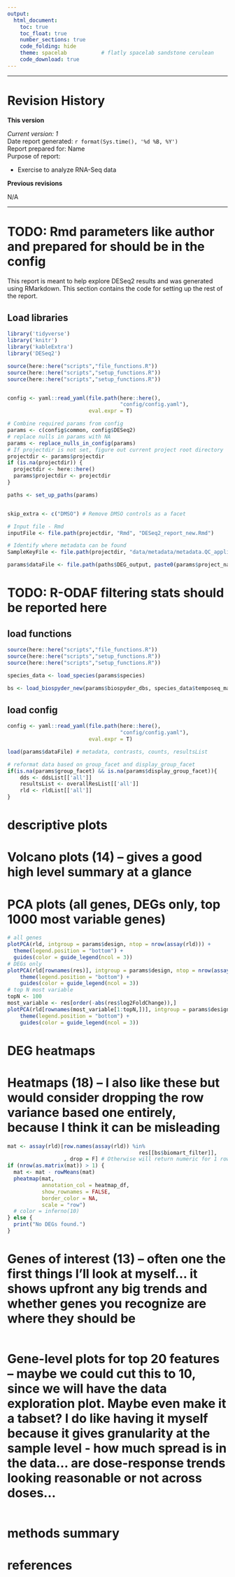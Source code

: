 ```yaml
---
output:
  html_document:
    toc: true
    toc_float: true
    number_sections: true
    code_folding: hide
    theme: spacelab           # flatly spacelab sandstone cerulean
    code_download: true
---
```





***

# Revision History

**This version**  
  
*Current version: 1*  
Date report generated: `r format(Sys.time(), '%d %B, %Y')`  
Report prepared for: Name  
Purpose of report:  

* Exercise to analyze RNA-Seq data  

**Previous revisions**  

N/A  

***


# TODO: Rmd parameters like author and prepared for should be in the config

This report is meant to help explore DESeq2 results and was generated using RMarkdown. This section contains the code for setting up the rest of the report.  

## Load libraries

```r
library('tidyverse')
library('knitr')
library('kableExtra')
library('DESeq2')

```


```r

source(here::here("scripts","file_functions.R"))
source(here::here("scripts","setup_functions.R"))
source(here::here("scripts","setup_functions.R"))


config <- yaml::read_yaml(file.path(here::here(),
                                    "config/config.yaml"),
                          eval.expr = T)

# Combine required params from config
params <- c(config$common, config$DESeq2)
# replace nulls in params with NA
params <- replace_nulls_in_config(params)
# If projectdir is not set, figure out current project root directory
projectdir <- params$projectdir
if (is.na(projectdir)) {
  projectdir <- here::here()
  params$projectdir <- projectdir
}

paths <- set_up_paths(params)


skip_extra <- c("DMSO") # Remove DMSO controls as a facet

# Input file - Rmd
inputFile <- file.path(projectdir, "Rmd", "DESeq2_report_new.Rmd")

# Identify where metadata can be found
SampleKeyFile <- file.path(projectdir, "data/metadata/metadata.QC_applied.txt")

params$dataFile <- file.path(paths$DEG_output, paste0(params$project_name, "_DEG_data.RData"))


```


# TODO: R-ODAF filtering stats should be reported here

## load functions
```r

source(here::here("scripts","file_functions.R"))
source(here::here("scripts","setup_functions.R"))
source(here::here("scripts","setup_functions.R"))

species_data <- load_species(params$species)

bs <- load_biospyder_new(params$biospyder_dbs, species_data$temposeq_manifest)

```

## load config
```r

config <- yaml::read_yaml(file.path(here::here(),
                                    "config/config.yaml"),
                          eval.expr = T)


```


```r
load(params$dataFile) # metadata, contrasts, counts, resultsList

# reformat data based on group_facet and display_group_facet
if(is.na(params$group_facet) && is.na(params$display_group_facet)){
    dds <- ddsList[['all']]
    resultsList <- overallResList[['all']]
    rld <- rldList[['all']]
}

```

# descriptive plots

# Volcano plots (14) -- gives a good high level summary at a glance

# PCA plots (all genes, DEGs only, top 1000 most variable genes)
```r
# all genes
plotPCA(rld, intgroup = params$design, ntop = nrow(assay(rld))) +
  theme(legend.position = "bottom") +
  guides(color = guide_legend(ncol = 3))
# DEGs only
plotPCA(rld[rownames(res)], intgroup = params$design, ntop = nrow(assay(rld))) +
    theme(legend.position = "bottom") +
    guides(color = guide_legend(ncol = 3))
# top N most variable
topN <- 100
most_variable <- res[order(-abs(res$log2FoldChange)),]
plotPCA(rld[rownames(most_variable[1:topN,])], intgroup = params$design, ntop = nrow(assay(rld))) +
    theme(legend.position = "bottom") +
    guides(color = guide_legend(ncol = 3))

```


# DEG heatmaps
# Heatmaps (18) -- I also like these but would consider dropping the row variance based one entirely, because I think it can be misleading

```r
mat <- assay(rld)[row.names(assay(rld)) %in%
                                          res[[bs$biomart_filter]],
                  , drop = F] # Otherwise will return numeric for 1 row matrix
if (nrow(as.matrix(mat)) > 1) {
  mat <- mat - rowMeans(mat)
  pheatmap(mat,
           annotation_col = heatmap_df,
           show_rownames = FALSE,
           border_color = NA,
           scale = "row")
  # color = inferno(10)
} else {
  print("No DEGs found.")
}
```

# Genes of interest (13) -- often one the first things I'll look at myself... it shows upfront any big trends and whether genes you recognize are where they should be
```r

```

# Gene-level plots for top 20 features -- maybe we could cut this to 10, since we will have the data exploration plot. Maybe even make it a tabset? I do like having it myself because it gives granularity at the sample level - how much spread is in the data... are dose-response trends looking reasonable or not across doses...
```r


```

# methods summary
# references
